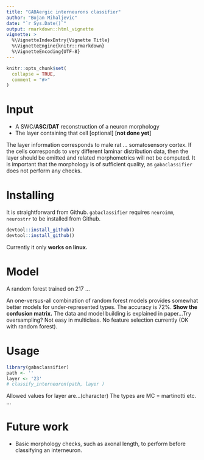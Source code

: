```yaml
---
title: "GABAergic interneurons classifier"
author: "Bojan Mihaljevic"
date: "`r Sys.Date()`"
output: rmarkdown::html_vignette
vignette: >
  %\VignetteIndexEntry{Vignette Title}
  %\VignetteEngine{knitr::rmarkdown}
  %\VignetteEncoding{UTF-8}
---
```


```r
knitr::opts_chunk$set(
  collapse = TRUE,
  comment = "#>"
)
```

# Input 
- A SWC/**ASC/DAT** reconstruction of a neuron morphology
- The layer containing that cell [optional]  [**not done yet**]

The layer information corresponds to male rat ... somatosensory cortex. If the cells corresponds to very different laminar distribution data, then the layer should be omitted and related morphometrics will not be computed. It is important that the morphology is of sufficient quality, as `gabaclassifier` does not perform any checks.

# Installing 

It is straightforward from Github. `gabaclassifier` requires  `neuroimm`, `neurostrr` to be installed from Github. 

```r
devtool::install_github()
devtool::install_github()
```

Currently it only **works on linux.** 

# Model 
A random forest trained on 217 ... 

An one-versus-all combination of random forest models provides somewhat better models for under-represented types. The accuracy is 72%. **Show the confusion matrix.**
The data and model building is explained in paper...Try oversampling? Not easy in multiclass.  No feature selection currently (OK with random forest).    

# Usage 

```r
library(gabaclassifier)
path <- ''
layer <- '23'
# classify_interneuron(path, layer )
```
Allowed values for layer are...(character)
The types are MC = martinotti etc. ...   

# Future work  
- Basic morphology checks, such as axonal length, to perform before classifying an interneuron. 
